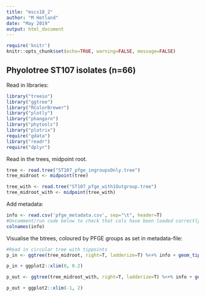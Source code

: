 ```yaml
---
title: "mscs18_2"
author: "M Hetland"
date: "May 2019"
output: html_document
---
```

  
```r
require('knitr')
knitr::opts_chunk$set(echo=TRUE, warning=FALSE, message=FALSE)
```

## Phyolotree ST107 isolates (n=66)
Read in libraries:
```r
library("treeio")
library("ggtree")
library("RColorBrewer") 
library("plotly")
library("phangorn")
library("phytools")
library("plotrix")
require("gdata")
library("readr")
require("dplyr")
```

Read in the trees, midpoint root.
```r
tree <- read.tree("ST107_pfge_ingroupsOnly.tree") 
tree_midroot <- midpoint(tree)

tree_with <- read.tree("ST107_pfge_with1Outgroup.tree") 
tree_midroot_with <- midpoint(tree_with)
```
Add metadata:
``` r
info <- read.csv('pfge_metadata.csv', sep="\t", header=T)
#Uncomment/run code below to check that cols have been loaded correctly.
colnames(info) 
```

Visualise the btrees, coloured by PFGE groups as set in metadata-file:
```r
#Read in circular tree with tippoints
p_in <- ggtree(tree_midroot, right=T, ladderize=T) %<+% info + geom_tippoint(aes(colour=Group), size=2) + scale_color_manual(na.value = "black", values=c('blue2', 'darkmagenta', 'deeppink2', 'goldenrod3', 'firebrick3','chartreuse3', "black")) + geom_tiplab(aes(label=NewNames, size=2))

p_in + ggplot2::xlim(0, 0.2)

p_out <- ggtree(tree_midroot_with, right=T, ladderize=T) %<+% info + geom_tippoint(aes(colour=Group), size=2) + scale_color_manual(na.value = "black", values=c('blue2', 'darkmagenta', 'deeppink2', 'goldenrod3', 'firebrick3', 'black', 'chartreuse3')) + geom_tiplab(aes(label=NewNames, size=2))

p_out + ggplot2::xlim(-1, 2)
```
